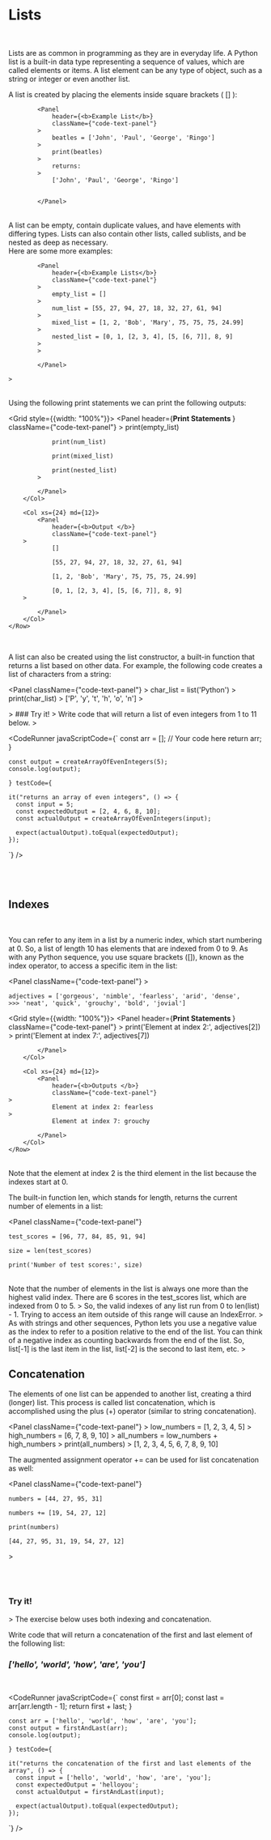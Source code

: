 

# Lists

<br/>

Lists are as common in programming as they are in everyday life. A Python list is a built-in data type representing a sequence of values, which are called elements or items. A list element can be any type of object, such as a string or integer or even another list.

A list is created by placing the elements inside square brackets ( [] ):
>


            <Panel
                header={<b>Example List</b>}
                className={"code-text-panel"}
            >
                beatles = ['John', 'Paul', 'George', 'Ringo']
            >
                print(beatles)
            >
                returns:
            >
                ['John', 'Paul', 'George', 'Ringo']

                
            </Panel>

>

<br/>
A list can be empty, contain duplicate values, and have elements with differing types. Lists can also contain other lists, called sublists, and be nested as deep as necessary. 
<br/>
Here are some more examples:

>
>
> 


            <Panel
                header={<b>Example Lists</b>}
                className={"code-text-panel"}
            >
                empty_list = []
            >
                num_list = [55, 27, 94, 27, 18, 32, 27, 61, 94]
            >
                mixed_list = [1, 2, 'Bob', 'Mary', 75, 75, 75, 24.99]
            >
                nested_list = [0, 1, [2, 3, 4], [5, [6, 7]], 8, 9]
            >
            >                
   
            </Panel>
 
    >
<br/>
        Using the following print statements we can print the following outputs:


<Grid style={{width: "100%"}}>
    <Row>
        <Col xs={24} md={12}>
            <Panel
                header={<b>Print Statements </b>}
                className={"code-text-panel"}
            >
                print(empty_list)
            
                print(num_list)
            
                print(mixed_list)
            
                print(nested_list)
            >

            </Panel>
        </Col>

        <Col xs={24} md={12}>
            <Panel
                header={<b>Output </b>}
                className={"code-text-panel"}
        >
                []
        
                [55, 27, 94, 27, 18, 32, 27, 61, 94]
        
                [1, 2, 'Bob', 'Mary', 75, 75, 75, 24.99]
        
                [0, 1, [2, 3, 4], [5, [6, 7]], 8, 9]
        >
        
            </Panel>
        </Col>
    </Row>
    
</Grid>

<br/>

A list can also be created using the list constructor, a built-in function that returns a list based on other data. For example, the following code creates a list of characters from a string:
>


>
<Panel
    className={"code-text-panel"}
        >
        char_list = list('Python')
        >
        print(char_list)
        >
        ['P', 'y', 't', 'h', 'o', 'n']
        >

</Panel>
>
### Try it!
>
Write code that will return a list of even integers from 1 to 11 below.
>

<CodeRunner
  javaScriptCode={`
      const arr = [];
      // Your code here
      return arr;
    }

    const output = createArrayOfEvenIntegers(5);
    console.log(output);
  `}
  testCode={`

    it("returns an array of even integers", () => {
      const input = 5;
      const expectedOutput = [2, 4, 6, 8, 10];
      const actualOutput = createArrayOfEvenIntegers(input);

      expect(actualOutput).toEqual(expectedOutput);
    });
  `}
/>

>
>

<br/><br/>

## Indexes
<br/>

You can refer to any item in a list by a numeric index, which start numbering at 0. So, a list of length 10 has elements that are indexed from 0 to 9. As with any Python sequence, you use square brackets ([]), known as the index operator, to access a specific item in the list:
>
>

<Panel
    className={"code-text-panel"}
    >

    adjectives = ['gorgeous', 'nimble', 'fearless', 'arid', 'dense', 
    >>> 'neat', 'quick', 'grouchy', 'bold', 'jovial']
</Panel>

<Grid style={{width: "100%"}}>
    <Row>
        <Col xs={24} md={12}>
            <Panel
                header={<b>Print Statements </b>}
                className={"code-text-panel"}
    >
                print('Element at index 2:', adjectives[2])
    >
                print('Element at index 7:', adjectives[7])
        
            </Panel>
        </Col>

        <Col xs={24} md={12}>
            <Panel
                header={<b>Outputs </b>}
                className={"code-text-panel"}
    >
                Element at index 2: fearless
    >
                Element at index 7: grouchy
    
            </Panel>
        </Col>
    </Row>
</Grid>

<br/>
Note that the element at index 2 is the third element in the list because the indexes start at 0.
<br/>

The built-in function len, which stands for length, returns the current number of elements in a list:  

> 
>     
>

<Panel
    className={"code-text-panel"}
>
    test_scores = [96, 77, 84, 85, 91, 94]
> 
    size = len(test_scores)
> 
    print('Number of test scores:', size)

</Panel>

<br/>
Note that the number of elements in the list is always one more than the highest valid index. There are 6 scores in the test_scores list, which are indexed from 0 to 5.
>
So, the valid indexes of any list run from 0 to len(list) - 1. Trying to access an item outside of this range will cause an IndexError.
>
As with strings and other sequences, Python lets you use a negative value as the index to refer to a position relative to the end of the list. You can think of a negative index as counting backwards from the end of the list. So, list[-1] is the last item in the list, list[-2] is the second to last item, etc.
>

<br/>

## Concatenation
>

The elements of one list can be appended to another list, creating a third (longer) list. This process is called list concatenation, which is accomplished using the plus (+) operator (similar to string concatenation).
>

<Panel
    className={"code-text-panel"}
    >
    low_numbers = [1, 2, 3, 4, 5]
    >
    high_numbers = [6, 7, 8, 9, 10]
    >
    all_numbers = low_numbers + high_numbers
    >
    print(all_numbers)
    >
    [1, 2, 3, 4, 5, 6, 7, 8, 9, 10]
</Panel>
>

The augmented assignment operator += can be used for list concatenation as well:
>

<Panel
    className={"code-text-panel"}
>
    numbers = [44, 27, 95, 31]
>
    numbers += [19, 54, 27, 12]
>
    print(numbers)
>
    [44, 27, 95, 31, 19, 54, 27, 12]

</Panel>
>

<br/><br/>

### Try it!
<Parsons />
>
The exercise below uses both indexing and concatenation.

Write code that will return a concatenation of the first and last element of the following list:
<br/>

### *['hello', 'world', 'how', 'are', 'you']*
>
<br/>

<CodeRunner
  javaScriptCode={`
      const first = arr[0];
      const last = arr[arr.length - 1];
      return first + last;
    }

    const arr = ['hello', 'world', 'how', 'are', 'you'];
    const output = firstAndLast(arr);
    console.log(output);
  `}
  testCode={`

    it("returns the concatenation of the first and last elements of the array", () => {
      const input = ['hello', 'world', 'how', 'are', 'you'];
      const expectedOutput = 'helloyou';
      const actualOutput = firstAndLast(input);

      expect(actualOutput).toEqual(expectedOutput);
    });
  `}
/>